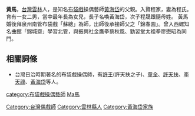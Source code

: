 '''黃馬'''，[[台灣|台灣]][[雲林|雲林]]人，是知名[[布袋戲|布袋戲]]操偶藝師[[黃海岱|黃海岱]]的父親。入贅程家，妻為程氏。育有一女二男，當中最年長為女兒，長子名喚黃海岱，次子程晟跟隨母姓。
黃馬婚後拜泉州南管布袋戲「蘇總」為師，出師後承接師父之「錦春園」。曾入西螺知名曲館「錦城齋」學習北管，與振興社金鷹拳蔡秋風、勤習堂太祖拳廖懋昭為同門。

==相關詞條==
*台灣日治時期著名的布袋戲操偶師，有[[許王|許王]](許天扶之子)、[[童全|童全]]、[[許天扶|許天扶]]、[[李天祿|李天祿]]、[[黃海岱|黃海岱]]等人。

{{Taiwan-artist-stub}}

{{DEFAULTSORT:Huang黃馬}}
[[category:布袋戲操偶藝師|category:布袋戲操偶藝師]]
[[Category:台灣偶戲師|Category:台灣偶戲師]]
[[category:黃姓|Ma馬]]
[[Category:雲林縣人|Category:雲林縣人]]
[[Category:黃海岱家族|Category:黃海岱家族]]